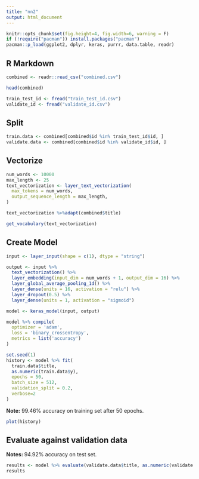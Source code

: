 ---
title: "nn2"
output: html_document
---

```{r setup, include=FALSE}
knitr::opts_chunk$set(fig.height=4, fig.width=6, warning = F)
if (!require("pacman")) install.packages("pacman")
pacman::p_load(ggplot2, dplyr, keras, purrr, data.table, readr)
```

## R Markdown

```{r}
combined <- readr::read_csv("combined.csv")
```
```{r}
head(combined)
```

```{r}
train_test_id <- fread("train_test_id.csv")
validate_id <- fread("validate_id.csv")
```


## Split

```{r}
train.data <- combined[combined$id %in% train_test_id$id, ]
validate.data <- combined[combined$id %in% validate_id$id, ]
```

## Vectorize 

```{r}
num_words <- 10000
max_length <- 25
text_vectorization <- layer_text_vectorization(
  max_tokens = num_words, 
  output_sequence_length = max_length, 
)
```

```{r}
text_vectorization %>%adapt(combined$title)
```

```{r}
get_vocabulary(text_vectorization)
```


## Create Model


```{r}
input <- layer_input(shape = c(1), dtype = "string")

output <- input %>% 
  text_vectorization() %>% 
  layer_embedding(input_dim = num_words + 1, output_dim = 16) %>%
  layer_global_average_pooling_1d() %>%
  layer_dense(units = 16, activation = "relu") %>%
  layer_dropout(0.5) %>% 
  layer_dense(units = 1, activation = "sigmoid")

model <- keras_model(input, output)
```

```{r}
model %>% compile(
  optimizer = 'adam',
  loss = 'binary_crossentropy',
  metrics = list('accuracy')
)
```

```{r}
set.seed(1)
history <- model %>% fit(
  train.data$title,
  as.numeric(train.data$y),
  epochs = 50,
  batch_size = 512,
  validation_split = 0.2,
  verbose=2
)
```

**Note:** 99.46% accuracy on training set after 50 epochs.

```{r}
plot(history)
```
## Evaluate against validation data

**Notes: ** 94.92% accuracy on test set.

```{r}
results <- model %>% evaluate(validate.data$title, as.numeric(validate.data$y), verbose = 0)
results
```